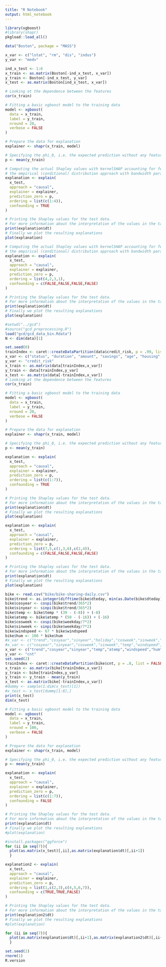 ```yaml
---
title: "R Notebook"
output: html_notebook
---
```


```r
library(xgboost)
#library(shapr)
pkgload::load_all()

```


```r


data("Boston", package = "MASS")

x_var <- c("lstat", "rm", "dis", "indus")
y_var <- "medv"

ind_x_test <- 1:6
x_train <- as.matrix(Boston[-ind_x_test, x_var])
y_train <- Boston[-ind_x_test, y_var]
x_test <- as.matrix(Boston[ind_x_test, x_var])

# Looking at the dependence between the features
cor(x_train)
```

```r
# Fitting a basic xgboost model to the training data
model <- xgboost(
  data = x_train,
  label = y_train,
  nround = 20,
  verbose = FALSE
)

# Prepare the data for explanation
explainer <- shapr(x_train, model)

# Specifying the phi_0, i.e. the expected prediction without any features
p <- mean(y_train)
```


```r
# Computing the actual Shapley values with kernelSHAP accounting for feature dependence using
# the empirical (conditional) distribution approach with bandwidth parameter sigma = 0.1 (default)
explanation <- explain(
  x_test,
  approach = "causal",
  explainer = explainer,
  prediction_zero = p,
  ordering = list(c(1:4)),
  confounding = TRUE
)

# Printing the Shapley values for the test data.
# For more information about the interpretation of the values in the table, see ?shapr::explain.
print(explanation$dt)
# Finally we plot the resulting explanations
plot(explanation)
```

```r
# Computing the actual Shapley values with kernelSHAP accounting for feature dependence using
# the empirical (conditional) distribution approach with bandwidth parameter sigma = 0.1 (default)
explanation <- explain(
  x_test,
  approach = "causal",
  explainer = explainer,
  prediction_zero = p,
  ordering = list(4,2,3,1),
  confounding = c(FALSE,FALSE,FALSE,FALSE)
)

# Printing the Shapley values for the test data.
# For more information about the interpretation of the values in the table, see ?shapr::explain.
print(explanation$dt)
# Finally we plot the resulting explanations
plot(explanation)
```
```r
#setwd("../gcd")
#source("gcd_preprocessing.R")
load("gcd/gcd_data_bin.Rdata")
N <- dim(data)[1]

set.seed(0)
trainIndex <- caret::createDataPartition(data$credit_risk, p = .99, list = FALSE, times = 1)
x_var <- c("status", "duration", "amount", "savings", "age", "housing", "sex")
y_var <- "credit_risk"
x_train <- as.matrix(data[trainIndex,x_var])
y_train <- data[trainIndex,y_var]
x_test <- as.matrix(data[-trainIndex,x_var])
# Looking at the dependence between the features
cor(x_train)
```
```r
# Fitting a basic xgboost model to the training data
model <- xgboost(
  data = x_train,
  label = y_train,
  nround = 20,
  verbose = FALSE
)

# Prepare the data for explanation
explainer <- shapr(x_train, model)

# Specifying the phi_0, i.e. the expected prediction without any features
p <- mean(y_train)
```
```r
explanation <- explain(
  x_test,
  approach = "causal",
  explainer = explainer,
  prediction_zero = p,
  ordering = list(c(1:7)),
  confounding = TRUE
)

# Printing the Shapley values for the test data.
# For more information about the interpretation of the values in the table, see ?shapr::explain.
print(explanation$dt)
# Finally we plot the resulting explanations
plot(explanation)
```
```r
explanation <- explain(
  x_test,
  approach = "causal",
  explainer = explainer,
  prediction_zero = p,
  ordering = list(7,5,c(1,3,6),c(2,4)),
  confounding = c(FALSE,FALSE,FALSE,FALSE)
)

# Printing the Shapley values for the test data.
# For more information about the interpretation of the values in the table, see ?shapr::explain.
print(explanation$dt)
# Finally we plot the resulting explanations
plot(explanation)
```
```r
bike <- read.csv("bike/bike-sharing-daily.csv")
bike$trend <- as.integer(difftime(bike$dteday, min(as.Date(bike$dteday)))+1)/24
bike$cosyear <- cospi(bike$trend/365*2)
bike$sinyear <- sinpi(bike$trend/365*2)
bike$temp <- bike$temp * (39 - (-8)) + (-8)
bike$atemp <- bike$atemp * (50 - (-16)) + (-16)
bike$cosweek <- cospi(bike$weekday/7*2)
bike$sinweek <- sinpi(bike$weekday/7*2)
bike$windspeed <- 67 * bike$windspeed
bike$hum <- 100 * bike$hum
#x_var <- c("trend","cosyear","sinyear","holiday","cosweek","sinweek","workingday","temp","atemp","windspeed","hum")
#x_var <- c("cosyear","sinyear","cosweek","sinweek","temp","windspeed","hum")
x_var <- c("trend","cosyear","sinyear","temp","atemp","windspeed","hum")
y_var <- "cnt"
set.seed(2)
trainIndex <- caret::createDataPartition(bike$cnt, p = .8, list = FALSE, times = 1)
x_train <- as.matrix(bike[trainIndex,x_var])
y_train <- bike[trainIndex,y_var]
y_train <- y_train - mean(y_train)
x_test <- as.matrix(bike[-trainIndex,x_var])
#dummy <- sample(1:dim(x_test)[1])
#x_test <- x_test[dummy[1:8],]
print(x_test)
dim(x_test)
```
```r
# Fitting a basic xgboost model to the training data
model <- xgboost(
  data = x_train,
  label = y_train,
  nround = 100,
  verbose = FALSE
)

# Prepare the data for explanation
explainer <- shapr(x_train, model)

# Specifying the phi_0, i.e. the expected prediction without any features
p <- mean(y_train)
```
```r
explanation <- explain(
  x_test,
  approach = "causal",
  explainer = explainer,
  prediction_zero = p,
  ordering = list(c(1:7)),
  confounding = FALSE
)

# Printing the Shapley values for the test data.
# For more information about the interpretation of the values in the table, see ?shapr::explain.
print(explanation$dt)
# Finally we plot the resulting explanations
#plot(explanation)
```
```r
#install.packages("ggforce")
for (ii in seq(7)){
  plot(as.matrix(x_test)[,ii],as.matrix(explanation$dt)[,ii+1])
  }
```


```r
explanation2 <- explain(
  x_test,
  approach = "causal",
  explainer = explainer,
  prediction_zero = p,
  ordering = list(1,c(2,3),c(4,5,6,7)),
  confounding = c(TRUE,TRUE,FALSE)
)

# Printing the Shapley values for the test data.
# For more information about the interpretation of the values in the table, see ?shapr::explain.
print(explanation2$dt)
# Finally we plot the resulting explanations
#plot(explanation)
```

```r
for (ii in seq(7)){
  plot(as.matrix(explanation$dt)[,ii+1],as.matrix(explanation2$dt)[,ii+1])
  }
```

```r
set.seed(2)
rnorm(1)
R.version
```

